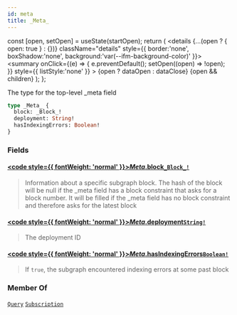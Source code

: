 ```yaml
---
id: meta
title: _Meta_
---
```









  const [open, setOpen] = useState(startOpen);
  return (
    <details {...(open ? { open: true } : {})} className="details" style={{ border:'none', boxShadow:'none', background:'var(--ifm-background-color)' }}>
      <summary
        onClick={(e) => {
          e.preventDefault();
          setOpen((open) => !open);
        }}
        style={{ listStyle:'none' }}
      >
      {open ? dataOpen : dataClose}
      </summary>
      {open && children}
    </details>
  );
};








The type for the top-level _meta field


```graphql
type _Meta_ {
  block: _Block_!
  deployment: String!
  hasIndexingErrors: Boolean!
}
```




### Fields

#### [<code style={{ fontWeight: 'normal' }}>_Meta_.<b>block</b></code>](#)<Bullet />[`_Block_!`](/docs/subgraph/reference-guide/objects/block) <Badge class="badge badge--secondary" text="non-null"/> <Badge class="badge badge--secondary" text="object"/> 
> 
> 
> Information about a specific subgraph block. The hash of the block
> will be null if the _meta field has a block constraint that asks for
> a block number. It will be filled if the _meta field has no block constraint
> and therefore asks for the latest  block
> 
> 

#### [<code style={{ fontWeight: 'normal' }}>_Meta_.<b>deployment</b></code>](#)<Bullet />[`String!`](/docs/subgraph/reference-guide/scalars/string) <Badge class="badge badge--secondary" text="non-null"/> <Badge class="badge badge--secondary" text="scalar"/> 
> 
> 
> The deployment ID
> 

#### [<code style={{ fontWeight: 'normal' }}>_Meta_.<b>hasIndexingErrors</b></code>](#)<Bullet />[`Boolean!`](/docs/subgraph/reference-guide/scalars/boolean) <Badge class="badge badge--secondary" text="non-null"/> <Badge class="badge badge--secondary" text="scalar"/> 
> 
> 
> If `true`, the subgraph encountered indexing errors at some past block
> 





### Member Of

[`Query`](/docs/subgraph/reference-guide/objects/query)  <Badge class="badge badge--secondary" text="object"/><Bullet />[`Subscription`](/docs/subgraph/reference-guide/objects/subscription)  <Badge class="badge badge--secondary" text="object"/>

